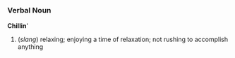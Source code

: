 =={{en}}==
===Verbal Noun===
'''Chillin''''
# (''slang'') relaxing; enjoying a time of relaxation; not rushing to accomplish anything